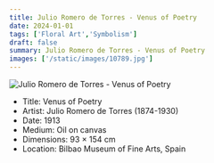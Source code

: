 ```yaml
---
title: Julio Romero de Torres - Venus of Poetry
date: 2024-01-01
tags: ['Floral Art','Symbolism']
draft: false
summary: Julio Romero de Torres - Venus of Poetry
images: ['/static/images/10789.jpg']
---
```


![Julio Romero de Torres - Venus of Poetry](/static/images/10789.jpg)

* Title: Venus of Poetry
* Artist: Julio Romero de Torres (1874-1930)
* Date: 1913
* Medium: Oil on canvas
* Dimensions: 93 × 154 cm
* Location: Bilbao Museum of Fine Arts, Spain



